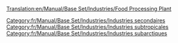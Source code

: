 [[Translation:en/Manual/Base Set/Industries/Food Processing Plant]]

{{fr/Manual/Base Set/Industries/Industries|image=en/Manual/Base Set/Industries/Foodprocplant.png
|nom=Usine agroalimentaire
|climats=[[fr/Manual/Climat#subtropical|Subtropical]], [[fr/Manual/Climat#subarctique|Subarctique]].
|accepte=[[fr/Manual/Base Set/Cargos/Bétail|Bétail]], [[fr/Manual/Base Set/Cargos/Blé|Blé]] (climat subarctique seulement), [[fr/Manual/Base Set/Cargos/Fruits|Fruits]], [[fr/Manual/Base Set/Cargos/Maïs|Maïs]] (climat subtropical uniquement)
|produit=[[fr/Manual/Base Set/Cargos/Nourriture|Nourriture]]
|notes=Absent des climats [[fr/Manual/Climat#tempere|tempérés]]. La nourriture est requise pour les villes au-dessus de la limite de neige, dans un clmimat subarctique. Dans un climat subtropical, la nourriture et l'eau sont nécessaires pour que les villes dans le désert croissent.
}}

[[Category:fr/Manual/Base Set/Industries/Industries secondaires]]
[[Category:fr/Manual/Base Set/Industries/Industries subtropicales]]
[[Category:fr/Manual/Base Set/Industries/Industries subarctiques]]